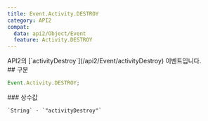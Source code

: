 ```yaml
---
title: Event.Activity.DESTROY
category: API2
compat:
  data: api2/Object/Event
  feature: Activity.DESTROY
---
```


<Section>
  API2의 [`activityDestroy`](/api2/Event/activityDestroy) 이벤트입니다.
</Section>
<Section>
  ## 구문

  ~~~js
  Event.Activity.DESTROY;
  ~~~

  <Section>
    ### 상수값

    `String` - `"activityDestroy"`
  </Section>
</Section>
